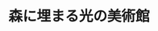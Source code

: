 ﻿---
title: "森に埋まる光の美術館"
category: "工学院"
vol: 50
interviewee: "安田 幸一 "
url: ""
tags: []
pdf: "50-3.pdf"
career: ""
preface: "現在、建物が次々に建てられているが、それらは、どのような点に焦点を絞って考えられているのか。安田先生に、ポーラ美術館の設計の話をしていただくことで、設計という行為の一面を伺った。"
---
